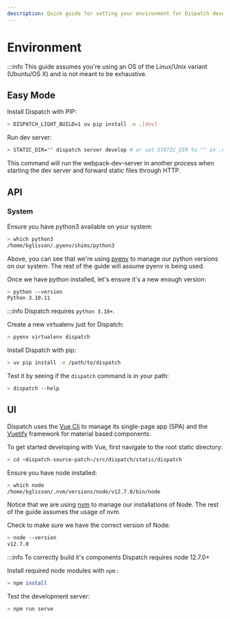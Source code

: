 ```yaml
---
description: Quick guide for setting your environment for Dispatch development.
---
```


# Environment

:::info
This guide assumes you're using an OS of the Linux/Unix variant \(Ubuntu/OS X\) and is not meant to be exhaustive.

## Easy Mode

Install Dispatch with PIP:

```bash
> DISPATCH_LIGHT_BUILD=1 uv pip install -e .[dev]
```

Run dev server:

```bash
> STATIC_DIR="" dispatch server develop # or set STATIC_DIR to "" in .env
```

This command will run the webpack-dev-server in another process when starting the dev server and forward static files through HTTP.

## API

### System

Ensure you have python3 available on your system:

```bash
> which python3
/home/kglisson/.pyenv/shims/python3
```

Above, you can see that we're using [pyenv](https://github.com/pyenv/pyenv) to manage our python versions on our system. The rest of the guide will assume pyenv is being used.

Once we have python installed, let's ensure it's a new enough version:

```bash
> python --version
Python 3.10.11
```

:::info
Dispatch requires `python 3.10+`.

Create a new virtualenv just for Dispatch:

```bash
> pyenv virtualenv dispatch
```

Install Dispatch with pip:

```bash
> uv pip install -e /path/to/dispatch
```

Test it by seeing if the `dispatch` command is in your path:

```bash
> dispatch --help
```

## UI

Dispatch uses the [Vue Cli](https://cli.vuejs.org/) to manage its single-page app \(SPA\) and the [Vuetify](https://vuetifyjs.com/en/) framework for material based components.

To get started developing with Vue, first navigate to the root static directory:

```bash
> cd <dispatch-source-patch>/src/dispatch/static/dispatch
```

Ensure you have node installed:

```bash
> which node
/home/kglisson/.nvm/versions/node/v12.7.0/bin/node
```

Notice that we are using [nvm](https://github.com/nvm-sh/nvm) to manage our installations of Node. The rest of the guide assumes the usage of nvm.

Check to make sure we have the correct version of Node:

```bash
> node --version
v12.7.0
```

:::info
To correctly build it's components Dispatch requires node 12.7.0+

Install required node modules with `npm` :

```bash
> npm install
```

Test the development server:

```bash
> npm run serve
```
